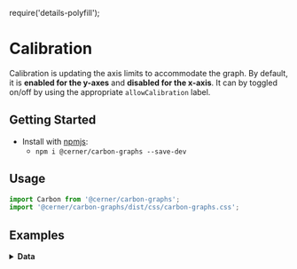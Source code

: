 
require('details-polyfill');

# Calibration
Calibration is updating the axis limits to accommodate the graph. 
By default, it is **enabled for the y-axes** and **disabled for the x-axis**.
It can by toggled on/off by using the appropriate `allowCalibration` label.

## Getting Started

- Install with [npmjs](https://www.npmjs.com):
  - `npm i @cerner/carbon-graphs --save-dev`

## Usage
```js
import Carbon from '@cerner/carbon-graphs';
import '@cerner/carbon-graphs/dist/css/carbon-graphs.css';
```

## Examples

<AllowCalibrationEnabledY/>

<AllowCalibrationDisabledY/>

<AllowCalibrationDisabledX/>

<AllowCalibrationEnabledX/>

<AllowCalibrationDisabledXTimeseries/>

<AllowCalibrationEnabledXTimeseries/>

<details>
<summary style={{fontSize: 24 }}>
<b>Data</b>
</summary>

### Graph Config object
<GraphConfig />

### Data object
<DataObject />
</details>

